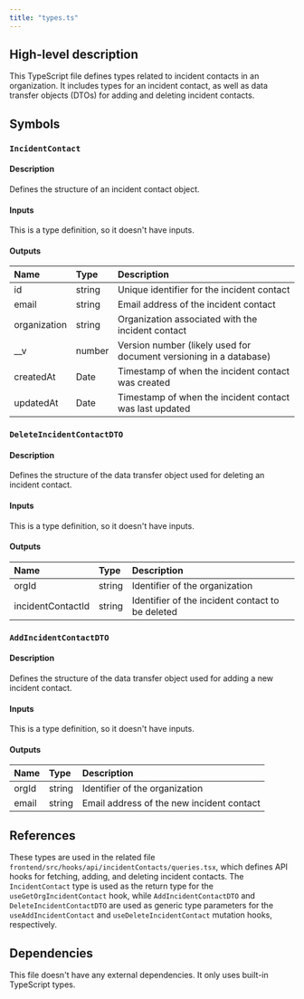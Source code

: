```yaml
---
title: "types.ts"
---
```


## High-level description
This TypeScript file defines types related to incident contacts in an organization. It includes types for an incident contact, as well as data transfer objects (DTOs) for adding and deleting incident contacts.

## Symbols

### `IncidentContact`
#### Description
Defines the structure of an incident contact object.

#### Inputs
This is a type definition, so it doesn't have inputs.

#### Outputs
| Name | Type | Description |
|:-----|:-----|:------------|
| id | string | Unique identifier for the incident contact |
| email | string | Email address of the incident contact |
| organization | string | Organization associated with the incident contact |
| __v | number | Version number (likely used for document versioning in a database) |
| createdAt | Date | Timestamp of when the incident contact was created |
| updatedAt | Date | Timestamp of when the incident contact was last updated |

### `DeleteIncidentContactDTO`
#### Description
Defines the structure of the data transfer object used for deleting an incident contact.

#### Inputs
This is a type definition, so it doesn't have inputs.

#### Outputs
| Name | Type | Description |
|:-----|:-----|:------------|
| orgId | string | Identifier of the organization |
| incidentContactId | string | Identifier of the incident contact to be deleted |

### `AddIncidentContactDTO`
#### Description
Defines the structure of the data transfer object used for adding a new incident contact.

#### Inputs
This is a type definition, so it doesn't have inputs.

#### Outputs
| Name | Type | Description |
|:-----|:-----|:------------|
| orgId | string | Identifier of the organization |
| email | string | Email address of the new incident contact |

## References
These types are used in the related file `frontend/src/hooks/api/incidentContacts/queries.tsx`, which defines API hooks for fetching, adding, and deleting incident contacts. The `IncidentContact` type is used as the return type for the `useGetOrgIncidentContact` hook, while `AddIncidentContactDTO` and `DeleteIncidentContactDTO` are used as generic type parameters for the `useAddIncidentContact` and `useDeleteIncidentContact` mutation hooks, respectively.

## Dependencies
This file doesn't have any external dependencies. It only uses built-in TypeScript types.